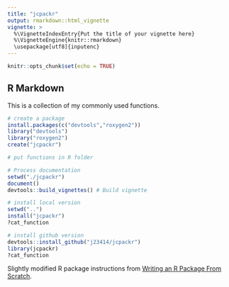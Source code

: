 ```yaml
---
title: "jcpackr"
output: rmarkdown::html_vignette
vignette: >
  %\VignetteIndexEntry{Put the title of your vignette here}
  %\VignetteEngine{knitr::rmarkdown}
  \usepackage[utf8]{inputenc}
---
```


```r
knitr::opts_chunk$set(echo = TRUE)
```

## R Markdown

This is a collection of my commonly used functions.



```r
# create a package
install.packages(c("devtools","roxygen2"))
library("devtools")
library("roxygen2")
create("jcpackr")

# put functions in R folder

# Process documentation
setwd("./jcpackr")
document()
devtools::build_vignettes() # Build vignette

# install local version
setwd("..")
install("jcpackr")
?cat_function

# install github version
devtools::install_github("j23414/jcpackr")
library(jcpackr)
?cat_function
```

Slightly modified R package instructions from [Writing an R Package From Scratch](https://hilaryparker.com/2014/04/29/writing-an-r-package-from-scratch/).